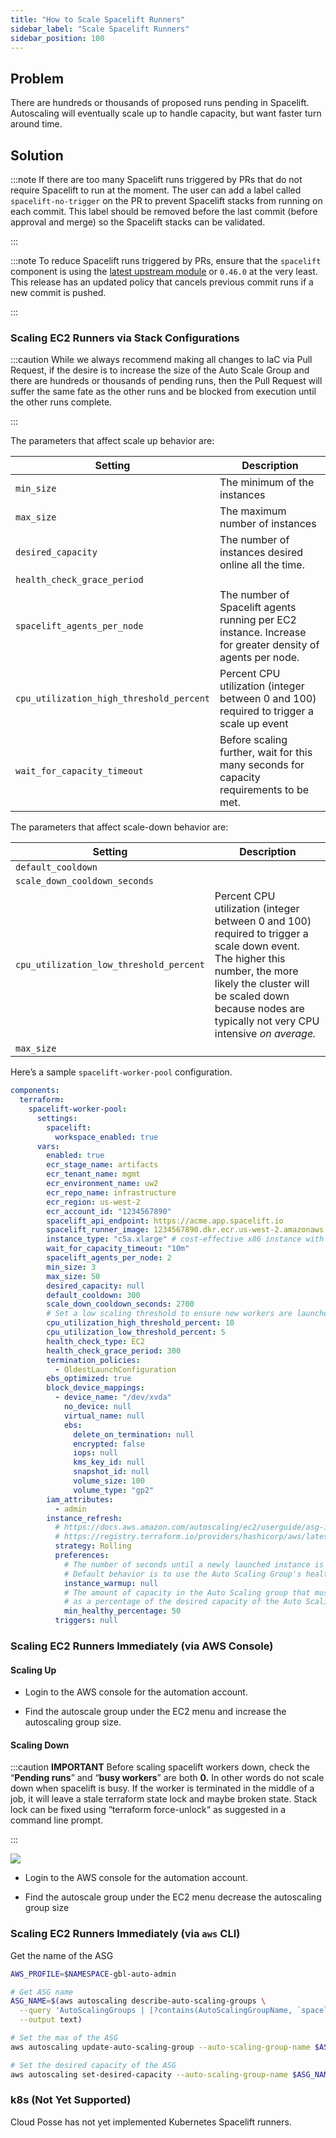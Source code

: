 ```yaml
---
title: "How to Scale Spacelift Runners"
sidebar_label: "Scale Spacelift Runners"
sidebar_position: 100
---
```


## Problem

There are hundreds or thousands of proposed runs pending in Spacelift. Autoscaling will eventually scale up to handle capacity, but want faster turn around time.

## Solution

:::note
If there are too many Spacelift runs triggered by PRs that do not require Spacelift to run at the moment. The user can add a label called `spacelift-no-trigger` on the PR to prevent Spacelift stacks from running on each commit. This label should be removed before the last commit (before approval and merge) so the Spacelift stacks can be validated.

:::

:::note
To reduce Spacelift runs triggered by PRs, ensure that the `spacelift` component is using the [latest upstream module](https://github.com/cloudposse/terraform-spacelift-cloud-infrastructure-automation/releases) or `0.46.0` at the very least. This release has an updated policy that cancels previous commit runs if a new commit is pushed.

:::

### Scaling EC2 Runners via Stack Configurations

:::caution
While we always recommend making all changes to IaC via Pull Request, if the desire is to increase the size of the Auto Scale Group and there are hundreds or thousands of pending runs, then the Pull Request will suffer the same fate as the other runs and be blocked from execution until the other runs complete.

:::

The parameters that affect scale up behavior are:

| **Setting**                              | **Description**                                                                                           |
| ---------------------------------------- | --------------------------------------------------------------------------------------------------------- |
| `min_size`                               | The minimum of the instances                                                                              |
| `max_size`                               | The maximum number of instances                                                                           |
| `desired_capacity`                       | The number of instances desired online all the time.                                                      |
| `health_check_grace_period`              |                                                                                                           |
| `spacelift_agents_per_node`              | The number of Spacelift agents running per EC2 instance. Increase for greater density of agents per node. |
| `cpu_utilization_high_threshold_percent` | Percent CPU utilization (integer between 0 and 100) required to trigger a scale up event                  |
| `wait_for_capacity_timeout`              | Before scaling further, wait for this many seconds for capacity requirements to be met.                   |

The parameters that affect scale-down behavior are:

| **Setting**                             | **Description**                                                                                                                                                                                                                      |
| --------------------------------------- | ------------------------------------------------------------------------------------------------------------------------------------------------------------------------------------------------------------------------------------ |
| `default_cooldown`                      |                                                                                                                                                                                                                                      |
| `scale_down_cooldown_seconds`           |                                                                                                                                                                                                                                      |
| `cpu_utilization_low_threshold_percent` | Percent CPU utilization (integer between 0 and 100) required to trigger a scale down event. The higher this number, the more likely the cluster will be scaled down because nodes are typically not very CPU intensive _on average._ |
| `max_size`                              |                                                                                                                                                                                                                                      |

Here’s a sample `spacelift-worker-pool` configuration.

```yaml
components:
  terraform:
    spacelift-worker-pool:
      settings:
        spacelift:
          workspace_enabled: true
      vars:
        enabled: true
        ecr_stage_name: artifacts
        ecr_tenant_name: mgmt
        ecr_environment_name: uw2
        ecr_repo_name: infrastructure
        ecr_region: us-west-2
        ecr_account_id: "1234567890"
        spacelift_api_endpoint: https://acme.app.spacelift.io
        spacelift_runner_image: 1234567890.dkr.ecr.us-west-2.amazonaws.com/infrastructure:latest
        instance_type: "c5a.xlarge" # cost-effective x86 instance with 4vCPU, 8GB (see: https://aws.amazon.com/ec2/instance-types/)
        wait_for_capacity_timeout: "10m"
        spacelift_agents_per_node: 2
        min_size: 3
        max_size: 50
        desired_capacity: null
        default_cooldown: 300
        scale_down_cooldown_seconds: 2700
        # Set a low scaling threshold to ensure new workers are launched as soon as the current one(s) are busy
        cpu_utilization_high_threshold_percent: 10
        cpu_utilization_low_threshold_percent: 5
        health_check_type: EC2
        health_check_grace_period: 300
        termination_policies:
          - OldestLaunchConfiguration
        ebs_optimized: true
        block_device_mappings:
          - device_name: "/dev/xvda"
            no_device: null
            virtual_name: null
            ebs:
              delete_on_termination: null
              encrypted: false
              iops: null
              kms_key_id: null
              snapshot_id: null
              volume_size: 100
              volume_type: "gp2"
        iam_attributes:
          - admin
        instance_refresh:
          # https://docs.aws.amazon.com/autoscaling/ec2/userguide/asg-instance-refresh.html
          # https://registry.terraform.io/providers/hashicorp/aws/latest/docs/resources/autoscaling_group#instance_refresh
          strategy: Rolling
          preferences:
            # The number of seconds until a newly launched instance is configured and ready to use
            # Default behavior is to use the Auto Scaling Group's health check grace period
            instance_warmup: null
            # The amount of capacity in the Auto Scaling group that must remain healthy during an instance refresh to allow the operation to continue,
            # as a percentage of the desired capacity of the Auto Scaling group
            min_healthy_percentage: 50
          triggers: null
```

### Scaling EC2 Runners Immediately (via AWS Console)

#### Scaling Up

- Login to the AWS console for the automation account.

- Find the autoscale group under the EC2 menu and increase the autoscaling group size.

#### Scaling Down

:::caution
**IMPORTANT**
Before scaling spacelift workers down, check the “**Pending runs**” and “**busy workers**” are both **0.** In other words do not scale down when spacelift is busy. If the worker is terminated in the middle of a job, it will leave a stale terraform state lock and maybe broken state. Stack lock can be fixed using “terraform force-unlock“ as suggested in a command line prompt.

:::

<img src="/assets/refarch/image-20220126-143824.png" /><br/>

- Login to the AWS console for the automation account.

- Find the autoscale group under the EC2 menu decrease the autoscaling group size

### Scaling EC2 Runners Immediately (via `aws` CLI)

Get the name of the ASG

```bash
AWS_PROFILE=$NAMESPACE-gbl-auto-admin

# Get ASG name
ASG_NAME=$(aws autoscaling describe-auto-scaling-groups \
  --query 'AutoScalingGroups | [?contains(AutoScalingGroupName, `spacelift`)] | [0].AutoScalingGroupName' \
  --output text)

# Set the max of the ASG
aws autoscaling update-auto-scaling-group --auto-scaling-group-name $ASG_NAME --max-size 10

# Set the desired capacity of the ASG
aws autoscaling set-desired-capacity --auto-scaling-group-name $ASG_NAME --desired-capacity 10
```

### k8s (Not Yet Supported)

Cloud Posse has not yet implemented Kubernetes Spacelift runners.


